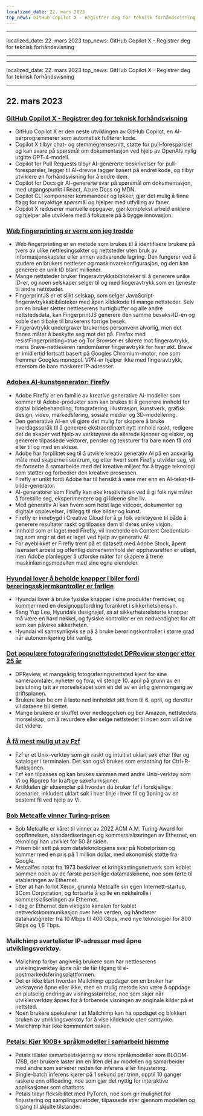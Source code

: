 ```yaml
---
localized_date: 22. mars 2023
top_news: GitHub Copilot X - Registrer deg for teknisk forhåndsvisning
---
```


---

localized_date: 22. mars 2023
top_news: GitHub Copilot X - Registrer deg for teknisk forhåndsvisning

---

---

localized_date: 22. mars 2023
top_news: GitHub Copilot X - Registrer deg for teknisk forhåndsvisning

---



<CallToAction />

<Steps>

## 22. mars 2023

### [GitHub Copilot X - Registrer deg for teknisk forhåndsvisning](https://github.blog/2023-03-22-github-copilot-x-the-ai-powered-developer-experience/?ref=hackernewsgpt.com)

- GitHub Copilot X er den neste utviklingen av GitHub Copilot, en AI-parprogrammerer som automatisk fullfører kode.
- Copilot X tilbyr chat- og stemmegrensesnitt, støtte for pull-forespørsler og kan svare på spørsmål om dokumentasjon ved hjelp av OpenAIs nylig utgitte GPT-4-modell.
- Copilot for Pull Requests tilbyr AI-genererte beskrivelser for pull-forespørsler, legger til AI-drevne tagger basert på endret kode, og tilbyr utviklere en forhåndsvisning for å endre dem.
- Copilot for Docs gir AI-genererte svar på spørsmål om dokumentasjon, med utgangspunkt i React, Azure Docs og MDN.
- Copilot CLI komponerer kommandoer og løkker, gjør det mulig å finne flagg for nøyaktige spørsmål og hjelper med utfylling av faner.
- Copilot X reduserer manuelle oppgaver, gjør komplekst arbeid enklere og hjelper alle utviklere med å fokusere på å bygge innovasjon.

### [Web fingerprinting er verre enn jeg trodde](https://www.bitestring.com/posts/2023-03-19-web-fingerprinting-is-worse-than-I-thought.html?ref=hackernewsgpt.com)

- Web fingerprinting er en metode som brukes til å identifisere brukere på tvers av ulike nettlesingsøkter og nettsteder uten bruk av informasjonskapsler eller annen vedvarende lagring. Den fungerer ved å studere en brukers nettleser og maskinvarekonfigurasjon, og den kan generere en unik ID blant millioner.
- Mange nettsteder bruker fingeravtrykksbiblioteker til å generere unike ID-er, og noen selskaper selger til og med fingeravtrykk som en tjeneste til andre nettsteder.
- FingerprintJS er et slikt selskap, som selger JavaScript-fingeravtrykksbiblioteker med åpen kildekode til mange nettsteder. Selv om en bruker sletter nettleserens hurtigbuffer og alle andre nettstedsdata, kan FingerprintJS generere den samme besøks-ID-en og koble den tilbake til brukerens forrige besøk.
- Fingeravtrykk undergraver brukernes personvern alvorlig, men det finnes måter å beskytte seg mot det på. Firefox med resistFingerprinting=true og Tor Browser er sikrere mot fingeravtrykk, mens Brave-nettleseren randomiserer fingeravtrykk for hver økt. Brave er imidlertid fortsatt basert på Googles Chromium-motor, noe som fremmer Googles monopol. VPN-er hjelper ikke med fingeravtrykk, ettersom de bare maskerer IP-adresser.

### [Adobes AI-kunstgenerator: Firefly](https://www.adobe.com/sensei/generative-ai/firefly.html?ref=hackernewsgpt.com)

- Adobe Firefly er en familie av kreative generative AI-modeller som kommer til Adobe-produkter som kan brukes til å generere innhold for digital bildebehandling, fotografering, illustrasjon, kunstverk, grafisk design, video, markedsføring, sosiale medier og 3D-modellering.
- Den generative AI-en vil gjøre det mulig for skapere å bruke hverdagsspråk til å generere ekstraordinært nytt innhold raskt, redigere det de skaper ved hjelp av verktøyene de allerede kjenner og elsker, og generere tilpassede vektorer, pensler og teksturer fra bare noen få ord eller til og med en skisse.
- Adobe har forpliktet seg til å utvikle kreativ generativ AI på en ansvarlig måte med skaperne i sentrum, og etter hvert som Firefly utvikler seg, vil de fortsette å samarbeide med det kreative miljøet for å bygge teknologi som støtter og forbedrer den kreative prosessen.
- Firefly er unikt fordi Adobe har til hensikt å være mer enn en AI-tekst-til-bilde-generator.
- AI-generatorer som Firefly kan øke kreativiteten ved å gi folk nye måter å forestille seg, eksperimentere og gi ideene sine liv.
- Med generativ AI kan hvem som helst lage videoer, dokumenter og digitale opplevelser, i tillegg til rike bilder og kunst.
- Firefly er innebygd i Creative Cloud for å gi folk verktøyene til både å generere resultater raskt og tilpasse dem til deres unike visjon.
- Innhold som er laget med Firefly, vil inneholde en Content Credentials-tag som angir at det er laget ved hjelp av generativ AI.
- For øyeblikket er Firefly trent på et datasett med Adobe Stock, åpent lisensiert arbeid og offentlig domeneinnhold der opphavsretten er utløpt, men Adobe planlegger å utforske måter for skapere å trene maskinlæringsmodellen med sine egne eiendeler.

### [Hyundai lover å beholde knapper i biler fordi berøringsskjermkontroller er farlige](https://www.thedrive.com/news/hyundai-promises-to-keep-buttons-in-cars-because-touchscreen-controls-are-dangerous?ref=hackernewsgpt.com)

- Hyundai lover å bruke fysiske knapper i sine produkter fremover, og kommer med en designoppfordring forankret i sikkerhetshensyn.
- Sang Yup Lee, Hyundais designsjef, sa at sikkerhetsrelaterte knapper må være en hard nøkkel, og fysiske kontroller er en nødvendighet for alt som kan påvirke sikkerheten.
- Hyundai vil sannsynligvis se på å bruke berøringskontroller i større grad når autonom kjøring blir vanlig.

### [Det populære fotograferingsnettstedet DPReview stenger etter 25 år](https://www.dpreview.com/news/5901145460/dpreview-com-to-close?ref=hackernewsgpt.com)

- DPReview, et mangeårig fotograferingsnettsted kjent for sine kameraomtaler, nyheter og fora, vil stenge 10. april på grunn av en beslutning tatt av morselskapet som en del av en årlig gjennomgang av driftsplanen.
- Brukere kan be om å laste ned innholdet sitt frem til 6. april, og deretter vil dataene bli slettet.
- Mange brukere er skuffet over nedleggelsen og ber Amazon, nettstedets morselskap, om å revurdere eller selge nettstedet til noen som vil drive det videre.

### [Å få mest mulig ut av Fzf](https://andrew-quinn.me/fzf/?ref=hackernewsgpt.com)

- Fzf er et Unix-verktøy som gir raskt og intuitivt uklart søk etter filer og kataloger i terminalen. Det kan også brukes som erstatning for Ctrl+R-funksjonen.
- Fzf kan tilpasses og kan brukes sammen med andre Unix-verktøy som Vi og Ripgrep for kraftige søkefunksjoner.
- Artikkelen gir eksempler på hvordan du bruker fzf i forskjellige scenarier, inkludert uklart søk i hver linje i hver fil og åpning av en bestemt fil ved hjelp av Vi.

### [Bob Metcalfe vinner Turing-prisen](https://amturing.acm.org/?2023=&ref=hackernewsgpt.com)

- Bob Metcalfe er kåret til vinner av 2022 ACM A.M. Turing Award for oppfinnelsen, standardiseringen og kommersialiseringen av Ethernet, en teknologi han utviklet for 50 år siden.
- Prisen blir sett på som datateknologiens svar på Nobelprisen og kommer med en pris på 1 million dollar, med økonomisk støtte fra Google.
- Metcalfes notat fra 1973 beskriver et kringkastingsnettverk som koblet sammen noen av de første personlige datamaskinene, noe som førte til etableringen av Ethernet.
- Etter at han forlot Xerox, grunnla Metcalfe sin egen Internett-startup, 3Com Corporation, og fortsatte å spille en nøkkelrolle i kommersialiseringen av Ethernet.
- I dag er Ethernet den viktigste kanalen for kablet nettverkskommunikasjon over hele verden, og håndterer datahastigheter fra 10 Mbps til 400 Gbps, med nye teknologier for 800 Gbps og 1,6 Tbps.

### Mailchimp svartelister IP-adresser med åpne utviklingsverktøy.

- Mailchimp forbyr angivelig brukere som har nettleserens utviklingsverktøy åpne når de får tilgang til e-postmarkedsføringsplattformen.
- Det er ikke klart hvordan Mailchimp oppdager om en bruker har verktøyene åpne eller ikke, men en mulig metode kan være å oppdage en plutselig endring av visningsstørrelse, noe som skjer når utviklerverktøy åpnes for å forberede visningen av originale kilder på et nettsted.
- Noen brukere spekulerer i at Mailchimp kan ha oppdaget og blokkert bruken av utviklingsverktøy for å vise kildekode uten samtykke.
- Mailchimp har ikke kommentert saken.

### [Petals: Kjør 100B+ språkmodeller i samarbeid hjemme](https://petals.ml/?ref=hackernewsgpt.com)

- Petals tillater samarbeidskjøring av store språkmodeller som BLOOM-176B, der brukere laster inn en liten del av modellen og samarbeider med andre som serverer resten for inferens eller finjustering.
- Single-batch inferens kjører på 1 sekund per trinn, opptil 10 ganger raskere enn offloading, noe som gjør det nyttig for interaktive applikasjoner som chatbots.
- Petals tilbyr fleksibilitet med PyTorch, noe som gir mulighet for finjustering og samplingsmetoder, tilpassede stier gjennom modellen og tilgang til skjulte tilstander.

</Steps>
